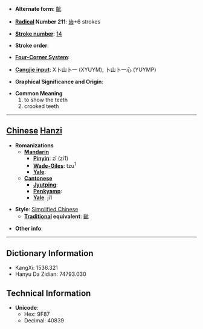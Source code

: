 * '''Alternate form''': [[齜]]

* '''[[Wiktionary:Chinese radical index| Radical]] Number 211''': [[Wiktionary:Chinese radical index 齿|齿]]+6 strokes

* '''[[Wiktionary:Chinese total strokes index|Stroke number]]''': [[Wiktionary:Chinese total strokes index 14|14]]

* '''Stroke order''': 

* '''[[Wiktionary:Chinese four corner index|Four-Corner System]]''': 

* '''[[Wiktionary:Chinese Cangjie index|Cangjie input]]''': X卜山卜一 (XYUYM), 卜山卜一心 (YUYMP)

* '''Graphical Significance and Origin''': 

* '''Common Meaning'''
*#to show the teeth
*# crooked teeth


----

== [[Chinese]] [[Hanzi]] ==

* '''Romanizations'''
** '''[[Mandarin]]'''
*** '''[[Pinyin]]''': zī (zi1)
*** '''[[Wade-Giles]]''': tzu<sup>1</sup>
*** '''[[Yale]]''': 
** '''[[Cantonese]]'''
*** '''[[Jyutping]]''':
*** '''[[Penkyamp]]''': 
*** '''[[Yale]]''': ji1

* '''Style''': [[Simplified Chinese]] 
** '''[[Traditional Chinese|Traditional]] equivalent''': [[齜]]

* '''Other info''': 

----

== Dictionary Information ==

* KangXi: 1536.321
* Hanyu Da Zidian: 74793.030

== Technical Information ==

* '''Unicode''':
** Hex: 9F87
** Decimal: 40839